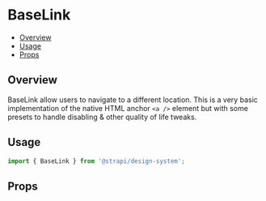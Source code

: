 

<Meta of={BaseLinkStories} />

# BaseLink

- [Overview](#overview)
- [Usage](#usage)
- [Props](#props)

## Overview

BaseLink allow users to navigate to a different location. This is a very basic implementation of the native HTML anchor
`<a />` element but with some presets to handle disabling & other quality of life tweaks.

<ViewSource path="components/BaseLink" />

## Usage

```js
import { BaseLink } from '@strapi/design-system';
```

<Canvas of={BaseLinkStories.Base} />

## Props

<TypeTable of={BaseLink} />
